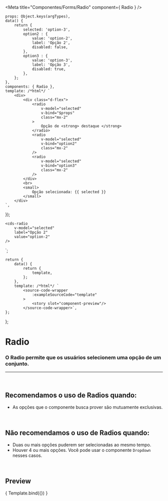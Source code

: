 
<Meta
	title="Componentes/Forms/Radio"
	component={ Radio }
/>

	props: Object.keys(argTypes),
	data() {
		return {
			selected: 'option-3',
			option2 : {
				value: 'option-2',
				label: 'Opção 2',
				disabled: false,
			},
			option3 : {
				value: 'option-3',
				label: 'Opção 3',
				disabled: true,
			},
		};
	},
	components: { Radio },
	template: /*html*/ `
		<div>
			<div class="d-flex">
				<radio
					v-model="selected"
					v-bind="$props"
					class="mx-2"
				>
					Opção de <strong> destaque </strong>
				</radio>
				<radio
					v-model="selected"
					v-bind="option2"
					class="mx-2"
				/>
				<radio
					v-model="selected"
					v-bind="option3"
					class="mx-2"
				/>
			</div>
			<br>
			<small>
				Opção selecionada: {{ selected }}
			</small>
		</div>
	`,
});

	<cds-radio
		v-model="selected"
		label="Opção 2"
		value="option-2"
	/>
`;

	return {
		data() {
			return {
				template,
			};
		},
		template: /*html*/ `
			<source-code-wrapper
				:exampleSourceCode="template"
			>
				<story slot="component-preview"/>
			</source-code-wrapper>`,
	};
};

# Radio

### O Radio permite que os usuários selecionem uma opção de um conjunto.
---
<br />

## Recomendamos o uso de Radios quando:
- As opções que o componente busca prover são mutuamente exclusivas.

<br />

## Não recomendamos o uso de Radios quando:
- Duas ou mais opções puderem ser selecionadas ao mesmo tempo.
- Houver 4 ou mais opções. Você pode usar o componente `Dropdown` nesses casos.

<br />

## Preview

<Canvas>
	<Story
		name="Radio"
		decorators={[docsDecorator]}
		args={{
			value: 'option-1',
			label: 'Opção 1',
			disabled: false,
		}}
	>
		{ Template.bind({}) }
	</Story>
</Canvas>

<ArgsTable story="Radio" />
